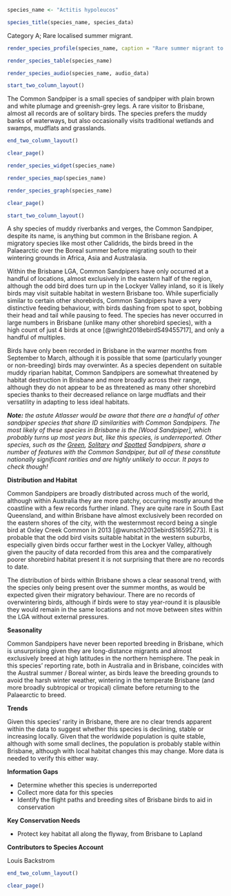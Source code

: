 ```r
species_name <- "Actitis hypoleucos"
```

```r
species_title(species_name, species_data)
```

Category A; Rare localised summer migrant.

```r
render_species_profile(species_name, caption = "Rare summer migrant to muddy wetlands across the city. Typically inconspicuous and may be more common than reporting rate indicates. Not of significant conservation concern in Australia. Photo by Louis Backstrom, Kedron Brook Wetlands, 4 Feb 2018")
```

```r
render_species_table(species_name)
```

```r
render_species_audio(species_name, audio_data)
```

```r
start_two_column_layout()
```

The Common Sandpiper is a small species of sandpiper with plain brown and white plumage and greenish-grey legs. A rare visitor to Brisbane, almost all records are of solitary birds. The species prefers the muddy banks of waterways, but also occasionally visits traditional wetlands and swamps, mudflats and grasslands.

```r
end_two_column_layout()
```

```r
clear_page()
```

```r
render_species_widget(species_name)
```

```r
render_species_map(species_name)
```

```r
render_species_graph(species_name)
```

```r
clear_page()
```

```r
start_two_column_layout()
```

A shy species of muddy riverbanks and verges, the Common Sandpiper, despite its name, is anything but common in the Brisbane region. A migratory species like most other Calidrids, the birds breed in the Palaearctic over the Boreal summer before migrating south to their wintering grounds in Africa, Asia and Australasia.

Within the Brisbane LGA, Common Sandpipers have only occurred at a handful of locations, almost exclusively in the eastern half of the region, although the odd bird does turn up in the Lockyer Valley inland, so it is likely birds may visit suitable habitat in western Brisbane too. While superficially similar to certain other shorebirds, Common Sandpipers have a very distinctive feeding behaviour, with birds dashing from spot to spot, bobbing their head and tail while pausing to feed. The species has never occurred in large numbers in Brisbane (unlike many other shorebird species), with a high count of just 4 birds at once [@wright2018ebirdS49455717], and only a handful of multiples.

Birds have only been recorded in Brisbane in the warmer months from September to March, although it is possible that some (particularly younger or non-breeding) birds may overwinter. As a species dependent on suitable muddy riparian habitat, Common Sandpipers are somewhat threatened by habitat destruction in Brisbane and more broadly across their range, although they do not appear to be as threatened as many other shorebird species thanks to their decreased reliance on large mudflats and their versatility in adapting to less ideal habitats.

_**Note:** the astute Atlasser would be aware that there are a handful of other sandpiper species that share ID similarities with Common Sandpipers. The most likely of these species in Brisbane is the [Wood Sandpiper], which probably turns up most years but, like this species, is underreported. Other species, such as the [Green](https://ebird.org/species/grnsan), [Solitary](https://ebird.org/species/solsan) and [Spotted](https://ebird.org/species/sposan) Sandpipers, share a number of features with the Common Sandpiper, but all of these constitute nationally significant rarities and are highly unlikely to occur. It pays to check though!_

**Distribution and Habitat**

Common Sandpipers are broadly distributed across much of the world, although within Australia they are more patchy, occurring mostly around the coastline with a few records further inland. They are quite rare in South East Queensland, and within Brisbane have almost exclusively been recorded on the eastern shores of the city, with the westernmost record being a single bird at Oxley Creek Common in 2013 [@wunsch2013ebirdS16595273]. It is probable that the odd bird visits suitable habitat in the western suburbs, especially given birds occur farther west in the Lockyer Valley, although given the paucity of data recorded from this area and the comparatively poorer shorebird habitat present it is not surprising that there are no records to date.

The distribution of birds within Brisbane shows a clear seasonal trend, with the species only being present over the summer months, as would be expected given their migratory behaviour. There are no records of overwintering birds, although if birds were to stay year-round it is plausible they would remain in the same locations and not move between sites within the LGA without external pressures.

**Seasonality**

Common Sandpipers have never been reported breeding in Brisbane, which is unsurprising given they are long-distance migrants and almost exclusively breed at high latitudes in the northern hemisphere. The peak in this species' reporting rate, both in Australia and in Brisbane, coincides with the Austral summer / Boreal winter, as birds leave the breeding grounds to avoid the harsh winter weather, wintering in the temperate Brisbane (and more broadly subtropical or tropical) climate before returning to the Palaearctic to breed.

**Trends**

Given this species' rarity in Brisbane, there are no clear trends apparent within the data to suggest whether this species is declining, stable or increasing locally. Given that the worldwide population is quite stable, although with some small declines, the population is probably stable within Brisbane, although with local habitat changes this may change. More data is needed to verify this either way.

**Information Gaps**

- Determine whether this species is underreported
- Collect more data for this species
- Identify the flight paths and breeding sites of Brisbane birds to aid in conservation

**Key Conservation Needs**

- Protect key habitat all along the flyway, from Brisbane to Lapland

**Contributors to Species Account**

Louis Backstrom

```r
end_two_column_layout()
```

```r
clear_page()
```
